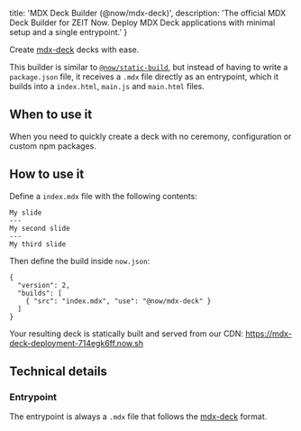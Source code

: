 
  title: 'MDX Deck Builder (@now/mdx-deck)',
  description: 'The official MDX Deck Builder for ZEIT Now. Deploy MDX Deck applications with minimal setup and a single entrypoint.'
}

Create [mdx-deck](https://github.com/jxnblk/mdx-deck) decks with ease.

This builder is similar to [`@now/static-build`](/docs/v2/deployments/official-builders/static-build-now-static-build), but instead of having to write a `package.json` file, it receives a `.mdx` file directly as an entrypoint, which it builds into a `index.html`, `main.js` and `main.html` files.

## When to use it

When you need to quickly create a deck with no ceremony, configuration or custom npm packages.

## How to use it

Define a `index.mdx` file with the following contents:

```
My slide
---
My second slide
---
My third slide
```

Then define the build inside `now.json`:

```
{
  "version": 2,
  "builds": [
    { "src": "index.mdx", "use": "@now/mdx-deck" }
  ]
}
```

Your resulting deck is statically built and served from our CDN: https://mdx-deck-deployment-714egk6ff.now.sh

## Technical details

### Entrypoint

The entrypoint is always a `.mdx` file that follows the [mdx-deck](https://github.com/jxnblk/mdx-deck) format.

